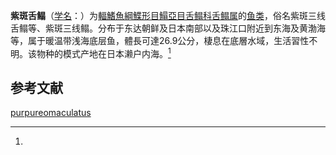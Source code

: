{{Speciesbox
| name = 紫斑舌鳎
| status = NE
| status_system = IUCN3.1
| image = 
| genus = Cynoglossus
| species = purpureomaculatus
| authority = (Regan, 1905)<ref name='id8737'>{{cite web| url =http://www.bioinfo.cn/db05/BjdwSpecies.php?action=view&id=8737| title =紫斑舌鳎| work =《中国动物物种编目数据库》| publisher =中国科学院微生物研究所| author =中国科学院动物研究所| accessdate =2009-04-16| deadurl =yes| archiveurl =https://web.archive.org/web/20160305011009/http://www.bioinfo.cn/db05/BjdwSpecies.php?action=view&id=8737| archivedate =2016-03-05}}</ref>
| synonyms = *''Cynoglossus pellegrini,Wu, 1932''
}}

'''紫斑舌鳎'''（[[学名|学名]]：{{lang|la|''Cynoglossus purpureomaculatus''}}）为[[輻鰭魚綱|輻鰭魚綱]][[鰈形目|鰈形目]][[鰨亞目|鰨亞目]][[舌鳎科|舌鳎科]][[舌鳎属|舌鳎属]]的[[鱼类|鱼类]]，俗名紫斑三线舌鳎等、紫斑三线鳎。分布于东达朝鲜及日本南部以及珠江口附近到东海及黄渤海等，属于暖温带浅海底层鱼，體長可達26.9公分，棲息在底層水域，生活習性不明。该物种的模式产地在日本濑户内海。<ref name='id8737'/>

== 参考文献 ==
{{reflist}}

{{Wikispecies|Cynoglossus purpureomaculatus}}
{{Taxonbar|from=Q605685}}

[[Category:舌鳎属|purpureomaculatus]]


{{鰈形目小作品}}